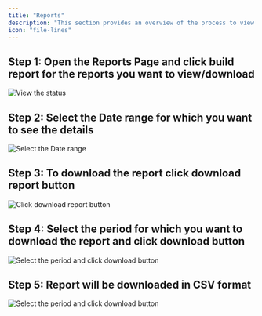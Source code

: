 ```yaml
---
title: "Reports"
description: "This section provides an overview of the process to view and download reports for your Dodo Payments account."
icon: "file-lines"
---
```


## Step 1: Open the Reports Page and click build report for the reports you want to view/download

<Frame>
    <img src="/images/guides/reports/Report 1.png" alt="View the status"/>
</Frame>

## Step 2: Select the Date range for which you want to see the details 

<Frame>
    <img src="/images/guides/reports/Report 2.png" alt="Select the Date range"/>
</Frame>

## Step 3: To download the report click download report button 

<Frame>
    <img src="/images/guides/reports/Report 3.png" alt="Click download report button"/>
</Frame>

## Step 4: Select the period for which you want to download the report and click download button 

<Frame>
    <img src="/images/guides/reports/Report 4.png" alt="Select the period and click download button"/>
</Frame>

## Step 5: Report will be downloaded in CSV format

<Frame>
    <img src="/images/guides/reports/Report 5.png" alt="Select the period and click download button"/>
</Frame>